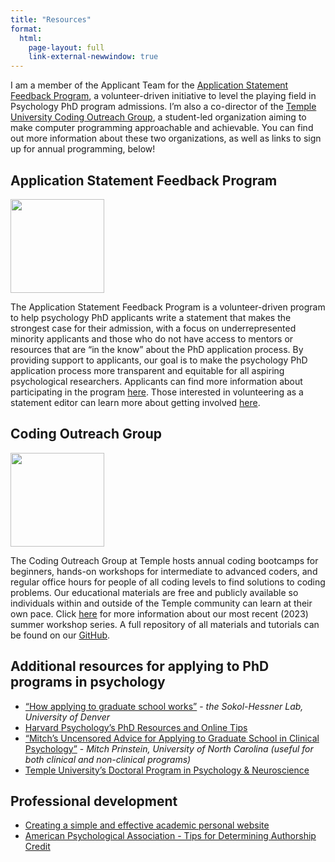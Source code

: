 ```yaml
---
title: "Resources"
format: 
  html:
    page-layout: full
    link-external-newwindow: true
---
```


I am a member of the Applicant Team for the [Application Statement Feedback Program](https://www.asfp.io/), a volunteer-driven initiative to level the playing field in Psychology PhD program admissions. I'm also a co-director of the [Temple University Coding Outreach Group](https://tu-coding-outreach-group.github.io/), a student-led organization aiming to make computer programming approachable and achievable. You can find out more information about these two organizations, as well as links to sign up for annual programming, below!

## Application Statement Feedback Program

::: {layout="[1, 3]" layout-valign="center"}
![](./images/ASFP.png){width="150px"}

The Application Statement Feedback Program is a volunteer-driven program to help psychology PhD applicants write a statement that makes the strongest case for their admission, with a focus on underrepresented minority applicants and those who do not have access to mentors or resources that are "in the know" about the PhD application process. By providing support to applicants, our goal is to make the psychology PhD application process more transparent and equitable for all aspiring psychological researchers. Applicants can find more information about participating in the program [here](https://www.asfp.io/applicants). Those interested in volunteering as a statement editor can learn more about getting involved [here](https://www.asfp.io/editors). 
:::

## Coding Outreach Group

::: {layout="[1, 3]" layout-valign="center"}
![](./images/COG.png){width="150px"}

The Coding Outreach Group at Temple hosts annual coding bootcamps for beginners, hands-on workshops for intermediate to advanced coders, and regular office hours for people of all coding levels to find solutions to coding problems. Our educational materials are free and publicly available so individuals within and outside of the Temple community can learn at their own pace. Click [here](https://github.com/TU-Coding-Outreach-Group/cog_summer_workshops_2023/blob/master/README.md) for more information about our most recent (2023) summer workshop series. A full repository of all materials and tutorials can be found on our [GitHub](https://github.com/TU-Coding-Outreach-Group). 
:::

## Additional resources for applying to PhD programs in psychology

-   ["How applying to graduate school works"](https://www.sokolhessnerlab.com/howapplyingworks) - *the Sokol-Hessner Lab, University of Denver*
-   [Harvard Psychology's PhD Resources and Online Tips](https://psychology.fas.harvard.edu/pro-tip) 
-   ["Mitch's Uncensored Advice for Applying to Graduate School in Clinical Psychology"](https://mitch.web.unc.edu/wp-content/uploads/sites/4922/2017/02/MitchGradSchoolAdvice.pdf) - *Mitch Prinstein, University of North Carolina (useful for both clinical and non-clinical programs)*
-   [Temple University's Doctoral Program in Psychology & Neuroscience](https://www.temple.edu/academics/degree-programs/psychology-phd-la-psy-phd) 

## Professional development

-   [Creating a simple and effective academic personal website](https://www.elsevier.com/connect/creating-a-simple-and-effective-academic-personal-website) 
-   [American Psychological Association - Tips for Determining Authorship Credit](https://www.apa.org/science/leadership/students/authorship-paper)


